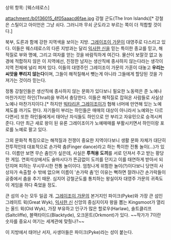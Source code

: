 상위 항목: [웨스테로스]

attachment:/b0136015_4f05aaacd6fae.jpg
강철 군도(The Iron Islands)[* 강철은 스틸이고 아이언은 그냥 쇠다. 그러니까 무쇠 군도라고 부르는 쪽이 더 적합할 것이다.]



북부, 도른과 함께 강한 지역색을 보이는 지방. [[그레이조이 가문]]이 대영주로 다스리고 있다. 이들은 웨스테로스의 다른 지방과는 달리 [[익사한 신]]을 믿는 특이한 종교를 믿고, 해적질로 부와 명예, 그리고 여자를 얻는 것을 바람직하게 여긴다. 물산이 보잘것 없고 농경에 적합하지 않은 이 지역에선, 진정한 남자는 생산직에 종사하지 않는다라는 생각이 지역 전체에 널리 퍼져 있다. 이들의 대영주인 그레이조이 가문의 가훈이 대놓고 '''우리는 씨앗을 뿌리지 않는다'''이며, 그들이 해적질해서 뺏는게 아니라 그들에게 할당된 것을 가져가는 것이라 믿는다.


정통 강철인들은 생산직에 종사하지 않는 문화가 있다보니 필요한 노동력은 준 노예나 마찬가지인 하인(Thrall)을 부려서 충당한다. 이들은 해적질로 잡혀온 사람들로 사실상 노예나 마찬가지이다.[* 하지만 [[빅타리온 그레이조이]]가 협해 너머에 만연해 있는 노예 제도를 까기도 한다. 자기들이 부리는 하인들은 매매의 대상이 아니라서 노예와는 다르다면서] 또한 하인들에게서 태어난 자식들도 하인으로 안 부리고 자유민으로 승격시켜준다. 다만 최근 새로 왕이 된 유론 그레이조이가 노예매매를 부활시키면서 하인이랑 포로를 노예로 팔고 있다. 

그외 문화적 특징으로는 해적질과 전쟁이 중요한 지역이다보니 생활 문화 자체가 대단히 전투적인데 대표적으로 손가락 춤(Finger dance)라고 하는 특이한 전통 놀이(...)가 있다. 이름만 보면 무슨 춤인가 싶은데, 사실은 '''투척용 도끼'''를 서로 던져서 주고 받는 황당한 게임. 연회석상에서도 술마시다가 뜬금없이 도끼를 던지고 이를 태연하게 받아서 되던지며 피하는 무시무시한 전통 놀이이다. 엄청나게 위험한 놀이(?)이다보니 당연히 사상자가 속출할 수 밖에 없으며 이름이 '손가락 춤'인 이유는 뻑하면 잘려나간 손가락들이 공중에서 춤을 추기 때문. 심지어 강철군도를 통치하는 왕실이자 대영주 가문의 귀족도 이 게임을 하다 죽었을 정도.

큰 섬의 수는 모두 일곱 개. [[그레이조이 가문]]의 본거지인 파이크(Pyke)와 가장 큰 섬인 그레이트 윅(Great Wyk), [[익사한 신]] 신앙의 중심지이자 왕을 뽑는 Kingsmoot가 열리는 올드 윅(Old Wyk), 가장 부유하고 인구가 많은 할로우(Harlaw), 솔트클리프(Saltcliffe), 블랙타이드(Blacktyde), 오크몬트(Orkmont)가 있다. ~~작가가 7이란 숫자를 중요시 여기는 세계관에 맞췄나?~~

이 지방에서 태어난 서자, 사생아들은 파이크(Pyke)라는 성이 붙는다.

